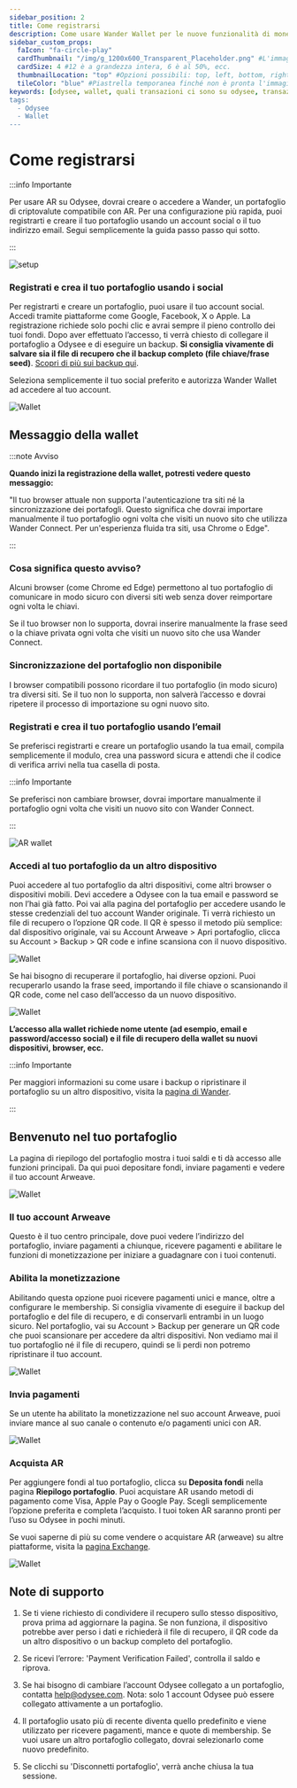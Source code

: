 ```yaml
---
sidebar_position: 2
title: Come registrarsi
description: Come usare Wander Wallet per le nuove funzionalità di monetizzazione di Odysee?
sidebar_custom_props:
  faIcon: "fa-circle-play"
  cardThumbnail: "/img/g_1200x600_Transparent_Placeholder.png" #L'immagine di anteprima sulla scheda della categoria.
  cardSize: 4 #12 è a grandezza intera, 6 è al 50%, ecc.
  thumbnailLocation: "top" #Opzioni possibili: top, left, bottom, right, none
  tileColor: "blue" #Piastrella temporanea finché non è pronta l'immagine, opzioni possibili: blue, cream, darkpurple, lightpurple, mauve, orange, pink, none
keywords: [odysee, wallet, quali transazioni ci sono su odysee, transazione su odysee, cosa significano le transazioni, cos'è una transazione]
tags:
  - Odysee
  - Wallet
---
```


# Come registrarsi

:::info Importante

Per usare AR su Odysee, dovrai creare o accedere a Wander, un portafoglio di criptovalute compatibile con AR. Per una configurazione più rapida, puoi registrarti e creare il tuo portafoglio usando un account social o il tuo indirizzo email. Segui semplicemente la guida passo passo qui sotto.

:::

![setup](https://thumbs.odycdn.com/9c3fe59318754fd1ac6c637317c7f611.webp)

### Registrati e crea il tuo portafoglio usando i social

Per registrarti e creare un portafoglio, puoi usare il tuo account social. Accedi tramite piattaforme come Google, Facebook, X o Apple. La registrazione richiede solo pochi clic e avrai sempre il pieno controllo dei tuoi fondi. Dopo aver effettuato l’accesso, ti verrà chiesto di collegare il portafoglio a Odysee e di eseguire un backup. **Si consiglia vivamente di salvare sia il file di recupero che il backup completo (file chiave/frase seed)**. [Scopri di più sui backup qui](https://help.odysee.tv/it/category-monetization/wander).

Seleziona semplicemente il tuo social preferito e autorizza Wander Wallet ad accedere al tuo account.

![Wallet](https://thumbs.odycdn.com/ffb150b93b8356ad04f9a943e963b3ed.webp)

## Messaggio della wallet

:::note Avviso

**Quando inizi la registrazione della wallet, potresti vedere questo messaggio:**

"Il tuo browser attuale non supporta l'autenticazione tra siti né la sincronizzazione dei portafogli. Questo significa che dovrai importare manualmente il tuo portafoglio ogni volta che visiti un nuovo sito che utilizza Wander Connect. Per un'esperienza fluida tra siti, usa Chrome o Edge".

:::

### Cosa significa questo avviso?

Alcuni browser (come Chrome ed Edge) permettono al tuo portafoglio di comunicare in modo sicuro con diversi siti web senza dover reimportare ogni volta le chiavi.

Se il tuo browser non lo supporta, dovrai inserire manualmente la frase seed o la chiave privata ogni volta che visiti un nuovo sito che usa Wander Connect.

### Sincronizzazione del portafoglio non disponibile

I browser compatibili possono ricordare il tuo portafoglio (in modo sicuro) tra diversi siti. Se il tuo non lo supporta, non salverà l’accesso e dovrai ripetere il processo di importazione su ogni nuovo sito.

### Registrati e crea il tuo portafoglio usando l’email

Se preferisci registrarti e creare un portafoglio usando la tua email, compila semplicemente il modulo, crea una password sicura e attendi che il codice di verifica arrivi nella tua casella di posta.

:::info Importante

Se preferisci non cambiare browser, dovrai importare manualmente il portafoglio ogni volta che visiti un nuovo sito con Wander Connect.

:::

![AR wallet](https://thumbs.odycdn.com/e81612a85487bff13aa28c464b106c46.webp)

### Accedi al tuo portafoglio da un altro dispositivo

Puoi accedere al tuo portafoglio da altri dispositivi, come altri browser o dispositivi mobili. Devi accedere a Odysee con la tua email e password se non l’hai già fatto. Poi vai alla pagina del portafoglio per accedere usando le stesse credenziali del tuo account Wander originale. Ti verrà richiesto un file di recupero o l’opzione QR code. Il QR è spesso il metodo più semplice: dal dispositivo originale, vai su Account Arweave > Apri portafoglio, clicca su Account > Backup > QR code e infine scansiona con il nuovo dispositivo.

![Wallet](https://thumbs.odycdn.com/4c424239c2f459795c4359e188adbe7e.webp)

Se hai bisogno di recuperare il portafoglio, hai diverse opzioni. Puoi recuperarlo usando la frase seed, importando il file chiave o scansionando il QR code, come nel caso dell’accesso da un nuovo dispositivo.

![Wallet](https://thumbs.odycdn.com/573beb8f7f16b0e6df5f694beda8a983.webp)

**L’accesso alla wallet richiede nome utente (ad esempio, email e password/accesso social) e il file di recupero della wallet su nuovi dispositivi, browser, ecc.**

:::info Importante

Per maggiori informazioni su come usare i backup o ripristinare il portafoglio su un altro dispositivo, visita la [pagina di Wander](https://help.odysee.tv/it/category-monetization/wander).

:::

## Benvenuto nel tuo portafoglio

La pagina di riepilogo del portafoglio mostra i tuoi saldi e ti dà accesso alle funzioni principali. Da qui puoi depositare fondi, inviare pagamenti e vedere il tuo account Arweave.

![Wallet](https://thumbs.odycdn.com/c2e9fd308ec62e4eb00a56a92ed856a5.webp)

### Il tuo account Arweave

Questo è il tuo centro principale, dove puoi vedere l’indirizzo del portafoglio, inviare pagamenti a chiunque, ricevere pagamenti e abilitare le funzioni di monetizzazione per iniziare a guadagnare con i tuoi contenuti.

### Abilita la monetizzazione

Abilitando questa opzione puoi ricevere pagamenti unici e mance, oltre a configurare le membership. Si consiglia vivamente di eseguire il backup del portafoglio e del file di recupero, e di conservarli entrambi in un luogo sicuro. Nel portafoglio, vai su Account > Backup per generare un QR code che puoi scansionare per accedere da altri dispositivi. Non vediamo mai il tuo portafoglio né il file di recupero, quindi se li perdi non potremo ripristinare il tuo account.

![Wallet](https://thumbs.odycdn.com/b1df88911724e84163a00866c285d99b.webp)

### Invia pagamenti

Se un utente ha abilitato la monetizzazione nel suo account Arweave, puoi inviare mance al suo canale o contenuto e/o pagamenti unici con AR.

![Wallet](https://thumbs.odycdn.com/d23ca5baee1d1a264b5da2ce7344abb7.webp)

### Acquista AR

Per aggiungere fondi al tuo portafoglio, clicca su **Deposita fondi** nella pagina **Riepilogo portafoglio**. Puoi acquistare AR usando metodi di pagamento come Visa, Apple Pay o Google Pay. Scegli semplicemente l’opzione preferita e completa l’acquisto. I tuoi token AR saranno pronti per l’uso su Odysee in pochi minuti.

Se vuoi saperne di più su come vendere o acquistare AR (arweave) su altre piattaforme, visita la [pagina Exchange](https://help.odysee.tv/it/category-monetization/exchanges/).

![Wallet](https://thumbs.odycdn.com/08ccc2dc53be634b1eca7af955c1b22d.webp)

## Note di supporto

1. Se ti viene richiesto di condividere il recupero sullo stesso dispositivo, prova prima ad aggiornare la pagina. Se non funziona, il dispositivo potrebbe aver perso i dati e richiederà il file di recupero, il QR code da un altro dispositivo o un backup completo del portafoglio.

2. Se ricevi l’errore: 'Payment Verification Failed', controlla il saldo e riprova.

3. Se hai bisogno di cambiare l’account Odysee collegato a un portafoglio, contatta help@odysee.com. Nota: solo 1 account Odysee può essere collegato attivamente a un portafoglio.

4. Il portafoglio usato più di recente diventa quello predefinito e viene utilizzato per ricevere pagamenti, mance e quote di membership. Se vuoi usare un altro portafoglio collegato, dovrai selezionarlo come nuovo predefinito.

5. Se clicchi su 'Disconnetti portafoglio', verrà anche chiusa la tua sessione.
